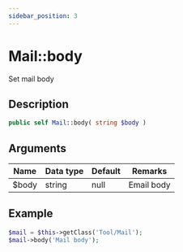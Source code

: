```yaml
---
sidebar_position: 3
---
```


# Mail::body

Set mail body


## Description

```php
public self Mail::body( string $body )
```

## Arguments

| Name  | Data type | Default | Remarks    |
| ----- | --------- | ------- | ---------- |
| $body | string    | null    | Email body |


## Example

```php title="Controller"
$mail = $this->getClass('Tool/Mail');
$mail->body('Mail body');
```
